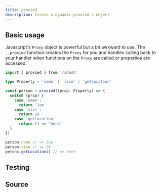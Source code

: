 ```yaml
---
title: proxied
description: Create a dynamic proxied a object
---
```



## Basic usage

Javascript's `Proxy` object is powerful but a bit awkward to use. The `_.proxied` function creates the `Proxy` for you and handles calling back to your handler when functions on the `Proxy` are called or properties are accessed.

```ts
import { proxied } from 'radash'

type Property = 'name' | 'size' | 'getLocation'

const person = proxied((prop: Property) => {
  switch (prop) {
    case 'name':
      return 'Joe'
    case 'size':
      return 20
    case 'getLocation'
      return () => 'here'
  }
})

person.name // => Joe
person.size // => 20
perons.getLocation() // => here
```

## Testing

<TestingLinkAndPreview module="curry" func="proxied" />

## Source

<SourceLinkAndPreview module="curry" func="proxied" />